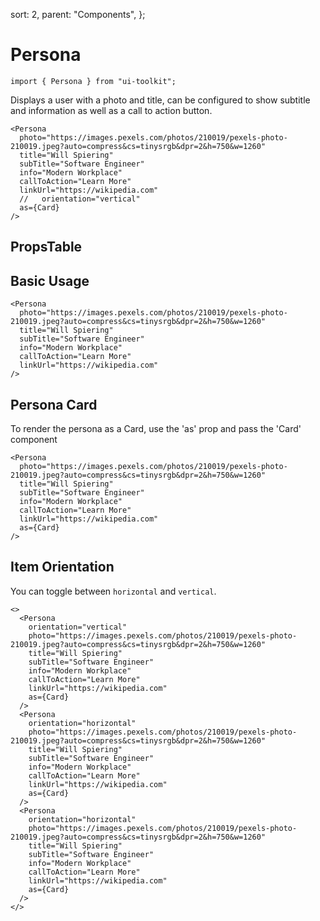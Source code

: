 
  sort: 2,
  parent: "Components",
};

# Persona

```tsx
import { Persona } from "ui-toolkit";
```

Displays a user with a photo and title, can be configured to show subtitle and information
as well as a call to action button.

```tsx live=true
<Persona
  photo="https://images.pexels.com/photos/210019/pexels-photo-210019.jpeg?auto=compress&cs=tinysrgb&dpr=2&h=750&w=1260"
  title="Will Spiering"
  subTitle="Software Engineer"
  info="Modern Workplace"
  callToAction="Learn More"
  linkUrl="https://wikipedia.com"
  //   orientation="vertical"
  as={Card}
/>
```

## PropsTable

<PropsTable name="PersonaProps" />

## Basic Usage

```tsx live=true
<Persona
  photo="https://images.pexels.com/photos/210019/pexels-photo-210019.jpeg?auto=compress&cs=tinysrgb&dpr=2&h=750&w=1260"
  title="Will Spiering"
  subTitle="Software Engineer"
  info="Modern Workplace"
  callToAction="Learn More"
  linkUrl="https://wikipedia.com"
/>
```

## Persona Card

To render the persona as a Card, use the 'as' prop and pass the 'Card' component

```tsx live=true
<Persona
  photo="https://images.pexels.com/photos/210019/pexels-photo-210019.jpeg?auto=compress&cs=tinysrgb&dpr=2&h=750&w=1260"
  title="Will Spiering"
  subTitle="Software Engineer"
  info="Modern Workplace"
  callToAction="Learn More"
  linkUrl="https://wikipedia.com"
  as={Card}
/>
```

## Item Orientation

You can toggle between `horizontal` and `vertical`.

```tsx live=true
<>
  <Persona
    orientation="vertical"
    photo="https://images.pexels.com/photos/210019/pexels-photo-210019.jpeg?auto=compress&cs=tinysrgb&dpr=2&h=750&w=1260"
    title="Will Spiering"
    subTitle="Software Engineer"
    info="Modern Workplace"
    callToAction="Learn More"
    linkUrl="https://wikipedia.com"
    as={Card}
  />
  <Persona
    orientation="horizontal"
    photo="https://images.pexels.com/photos/210019/pexels-photo-210019.jpeg?auto=compress&cs=tinysrgb&dpr=2&h=750&w=1260"
    title="Will Spiering"
    subTitle="Software Engineer"
    info="Modern Workplace"
    callToAction="Learn More"
    linkUrl="https://wikipedia.com"
    as={Card}
  />
  <Persona
    orientation="horizontal"
    photo="https://images.pexels.com/photos/210019/pexels-photo-210019.jpeg?auto=compress&cs=tinysrgb&dpr=2&h=750&w=1260"
    title="Will Spiering"
    subTitle="Software Engineer"
    info="Modern Workplace"
    callToAction="Learn More"
    linkUrl="https://wikipedia.com"
    as={Card}
  />
</>
```
